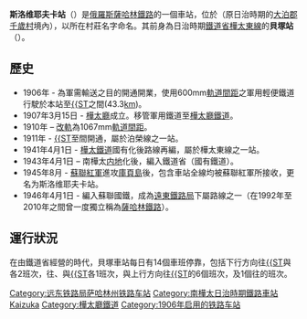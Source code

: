 {{Expand Russian|Соловьёвка (станция)}}
'''斯洛维耶夫卡站'''（{{lang-rus|Соловьёвка|Solov'yovka}}）是[[俄羅斯|俄羅斯]][[薩哈林鐵路|薩哈林鐵路]]的一個車站，位於{{link-ru|斯洛维耶夫卡村|Соловьёвка (Сахалинская область)}}（原日治時期的[[大泊郡|大泊郡]][[千歲村_(樺太廳)|千歲村]]境內），以所在村莊名字命名。其前身為日治時期[[鐵道省_(日本)|鐵道省]][[樺太東線|樺太東線]]的'''貝塚站'''（{{jpn|j=貝塚駅|hg=かいづかえき|rm=Kaizuka eki|f=y}}）。

==歷史== 
* 1906年 - 為軍需輸送之目的開通開業，使用600mm[[軌距|軌道間距]]之軍用輕便鐵道行駛於本站至[[豐原站_(樺太廳)|{{ST]]之間(43.3[[km|km]])。
* 1907年3月15日 - [[樺太廳|樺太廳]]成立。移管軍用鐵道至[[樺太廳鐵道|樺太廳鐵道]]。
* 1910年 – [[改軌|改軌]]為1067mm[[軌距|軌道間距]]。
* 1911年 - [[豐原站_(樺太廳)|{{ST]]至{{ST|榮濱|1}}間開通，屬於泊榮線之一站。
* 1941年4月1日 - [[樺太鐵道|樺太鐵道]]國有化後路線再編，屬於樺太東線之一站。
* 1943年4月1日 – 南樺太[[内地|内地]]化後，編入鐵道省（國有鐵道）。
* 1945年8月 - [[蘇聯紅軍|蘇聯紅軍]]進攻[[庫頁島|庫頁島]]後，包含車站全線均被蘇聯紅軍所接收，更名为斯洛维耶夫卡站。
* 1946年4月1日 - 編入蘇聯國鐵，成為[[遠東鐵路局|遠東鐵路局]]下屬路線之一（在1992年至2010年之間曾一度獨立稱為[[薩哈林鐵路|薩哈林鐵路]]）。

==運行狀況==
在由鐵道省經營的時代，貝塚車站每日有14個車班停靠，包括下行方向往[[落合站_(樺太廳)|{{ST]]與{{ST|敷香|2}}各2班次，往{{ST|上敷香|2}}、{{ST|白浦|2}}與[[豐原站_(樺太廳)|{{ST]]各1班次，與上行方向往[[大泊站_(樺太廳)|{{ST]]的6個班次，及1個往{{ST|大泊港|2}}的班次。

{{樺太東線}}
[[Category:远东铁路局萨哈林州铁路车站|Category:远东铁路局萨哈林州铁路车站]]
[[Category:南樺太日治時期鐵路車站|Category:南樺太日治時期鐵路車站]]
[[Category:日本國有鐵道廢站|Kaizuka]]
[[Category:樺太廳鐵道|Category:樺太廳鐵道]]
[[Category:1906年启用的铁路车站|Category:1906年启用的铁路车站]]